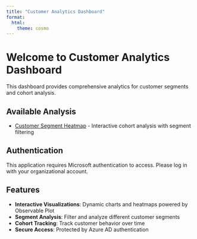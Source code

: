 ```yaml
---
title: "Customer Analytics Dashboard"
format: 
  html:
    theme: cosmo
---
```


# Welcome to Customer Analytics Dashboard

This dashboard provides comprehensive analytics for customer segments and cohort analysis.

## Available Analysis

- [Customer Segment Heatmap](heatmap.html) - Interactive cohort analysis with segment filtering

## Authentication

This application requires Microsoft authentication to access. Please log in with your organizational account.

## Features

- **Interactive Visualizations**: Dynamic charts and heatmaps powered by Observable Plot
- **Segment Analysis**: Filter and analyze different customer segments
- **Cohort Tracking**: Track customer behavior over time
- **Secure Access**: Protected by Azure AD authentication